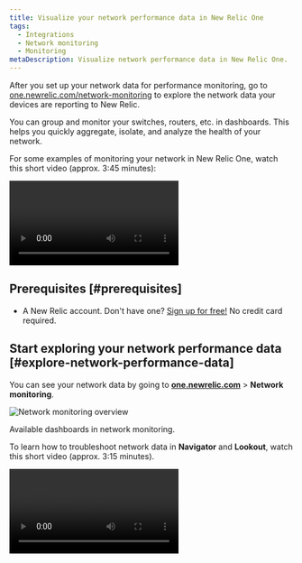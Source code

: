 ```yaml
---
title: Visualize your network performance data in New Relic One
tags:
  - Integrations
  - Network monitoring
  - Monitoring
metaDescription: Visualize network performance data in New Relic One.
---
```



After you set up your network data for performance monitoring, go to [one.newrelic.com/network-monitoring](https://one.newrelic.com/network-performance-monitoring) to explore the network data your devices are reporting to New Relic.

You can group and monitor your switches, routers, etc. in dashboards. This helps you quickly aggregate, isolate, and analyze the health of your network.

For some examples of monitoring your network in New Relic One, watch this short video (approx. 3:45 minutes):

<Video
  id="rnxfPSR_ZCo"
  type="youtube"
/>

## Prerequisites [#prerequisites]

* A New Relic account. Don't have one? [Sign up for free!](https://newrelic.com/signup) No credit card required.

## Start exploring your network performance data [#explore-network-performance-data]

You can see your network data by going to **[one.newrelic.com](https://one.newrelic.com)** > **Network monitoring**.

<img
  title="Network monitoring overview"
  alt="Network monitoring overview"
  src={overview}
/>

<figcaption>
  Available dashboards in network monitoring.
</figcaption>

To learn how to troubleshoot network data in **Navigator** and **Lookout**, watch this short video (approx. 3:15 minutes).

<Video
  id="qkakBi0Lc9Y"
  type="youtube"
/>
